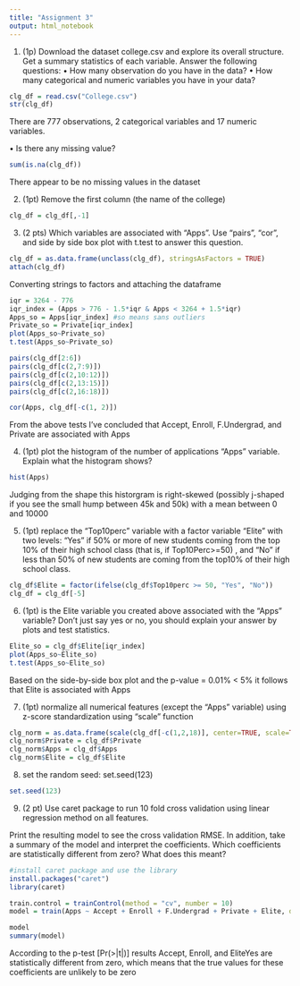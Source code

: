 ```yaml
---
title: "Assignment 3"
output: html_notebook
---
```


1. (1p) Download the dataset college.csv and explore its overall structure. Get a summary statistics of each
variable. Answer the following questions:
• How many observation do you have in the data?
• How many categorical and numeric variables you have in your data?

```r
clg_df = read.csv("College.csv")
str(clg_df)
```

There are 777 observations, 2 categorical variables and 17 numeric variables.

• Is there any missing value?
```r
sum(is.na(clg_df))
```
There appear to be no missing values in the dataset

2. (1pt) Remove the first column (the name of the college)
```r
clg_df = clg_df[,-1]
```

3. (2 pts) Which variables are associated with “Apps”. Use “pairs”, “cor”, and side by side box plot with
t.test to answer this question.

```r
clg_df = as.data.frame(unclass(clg_df), stringsAsFactors = TRUE)
attach(clg_df)
```
Converting strings to factors and attaching the dataframe
```r
iqr = 3264 - 776
iqr_index = (Apps > 776 - 1.5*iqr & Apps < 3264 + 1.5*iqr)
Apps_so = Apps[iqr_index] #so means sans outliers
Private_so = Private[iqr_index]
plot(Apps_so~Private_so)
t.test(Apps_so~Private_so)
```
```r
pairs(clg_df[2:6])
pairs(clg_df[c(2,7:9)])
pairs(clg_df[c(2,10:12)])
pairs(clg_df[c(2,13:15)])
pairs(clg_df[c(2,16:18)])
```

```r
cor(Apps, clg_df[-c(1, 2)])
```

From the above tests I've concluded that Accept, Enroll, F.Undergrad, and Private are associated with Apps

4. (1pt) plot the histogram of the number of applications “Apps” variable. Explain what the histogram shows?
```r
hist(Apps)
```

Judging from the shape this historgram is right-skewed (possibly j-shaped if you see the small hump between 45k and 50k) with a mean between 0 and 10000

5. (1pt) replace the “Top10perc” variable with a factor variable “Elite” with two levels: “Yes” if 50% or more of new students coming from the top 10% of their high school class (that is, if Top10Perc>=50) , and “No” if less than 50% of new students are coming from the top10% of their high school class.

```r
clg_df$Elite = factor(ifelse(clg_df$Top10perc >= 50, "Yes", "No"))
clg_df = clg_df[-5]
```

6. (1pt) is the Elite variable you created above associated with the “Apps” variable? Don’t just say yes or no, you should explain your answer by plots and test statistics.

```r
Elite_so = clg_df$Elite[iqr_index]
plot(Apps_so~Elite_so)
t.test(Apps_so~Elite_so)
```

Based on the side-by-side box plot and the p-value = 0.01% < 5% it follows that Elite is associated with Apps

7. (1pt) normalize all numerical features (except the “Apps” variable) using z-score standardization using “scale” function
```r
clg_norm = as.data.frame(scale(clg_df[-c(1,2,18)], center=TRUE, scale=TRUE))
clg_norm$Private = clg_df$Private
clg_norm$Apps = clg_df$Apps
clg_norm$Elite = clg_df$Elite
```

8. set the random seed: set.seed(123)
```r
set.seed(123)
```

9. (2 pt) Use caret package to run 10 fold cross validation using linear regression method on all features.

Print the resulting model to see the cross validation RMSE. 
In addition, take a summary of the model and interpret the coefficients. 
Which coefficients are statistically different from zero? What does this meant?
```r
#install caret package and use the library
install.packages("caret")
library(caret)
```
```r
train.control = trainControl(method = "cv", number = 10)
model = train(Apps ~ Accept + Enroll + F.Undergrad + Private + Elite, data = clg_norm, method = "lm", trControl = train.control)
```
```r
model
summary(model)
```
According to the p-test [Pr(>|t|)] results Accept, Enroll, and EliteYes are statistically different from zero, which means that the true values for these coefficients are unlikely to be zero